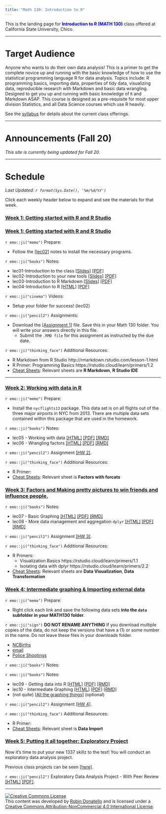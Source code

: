```yaml
---
title: "Math 130: Introduction to R"
---
```


This is the landing page for <span style="color:blue">**Introduction to R (MATH 130)**</span> class offered at California State University, Chico. 


----

# Target Audience
Anyone who wants to do their own data analysis! This is a primer to get the complete novice up and running with the basic knowledge of how to use the statistical programming language R for data analysis. Topics include: R programming basics, importing data, properties of tidy data, visualizing data, reproducible research with Markdown and basic data wrangling. Designed to get you up and running with basic knowledge of `R` and Markdown ASAP. This course is designed as a pre-requisite for most upper division Statistics, and all Data Science courses which use R heavily.

See the [syllabus](syllabus.html) for details about the current class offerings.   

--------------------------------

# Announcements (Fall 20)

_This site is currently being updated for Fall 20._

--------------------------------

# Schedule

_Last Updated: `r format(Sys.Date(), '%m/%d/%Y')` _

Click each weekly header below to expand and see the materials for that week. 

### [Week 1: Getting started with R and R Studio](wk1.html){target="_blank"}

### <a href="#week1" data-toggle="collapse"> Week 1: Getting started with R and R Studio</a>

<div id="week1" class="collapse">

`r emo::ji("memo")` Prepare:

* Follow the [[lec02]](notes/02_setup_slides.html) notes to install the necessary programs.


`r emo::ji("books")` Notes:

* lec01-Introduction to the class   [[Slides]](notes/01_intro_slides.html) [[PDF]](notes/01_intro_slides.pdf)  
* lec02-Introduction to your new tools  [[Slides]](notes/02_setup_slides.html) [[PDF]](notes/02_setup_slides.pdf) 
* lec03-Introduction to R Markdown  [[Slides]](notes/03_rmd_slides.html)   [[PDF]](notes/03_rmd_slides.pdf) 
* lec04-Introduction to R           [[HTML]](notes/04_r.html)     [[PDF]](notes/04_r_slides.pdf)  

`r emo::ji("cinema")` Videos: 

* Setup your folder for success! (lec02)

`r emo::ji("pencil2")` Assignments: 

* Download the [[Assignment 1]](hw/hw1.Rmd) file. Save this in your Math 130 folder. You will write your answers directly in this file. 
    - Submit the `.RMD file` for this assignment as instructed by the due date.  

`r emo::ji("thinking_face")` Additional Resources: 

* R Markdown from R Studio http://rmarkdown.rstudio.com/lesson-1.html
* R Primer: Programming Basics https://rstudio.cloud/learn/primers/1.2
* [Cheat Sheets](https://rstudio.cloud/learn/cheat-sheets): Relevant sheets are **R Markdown**, **R Studio IDE**
</div>

<hr>

### <a href="#week2" data-toggle="collapse">Week 2: Working with data in R </a>

<div id="week2" class="collapse">

`r emo::ji("memo")` Prepare:

* Install the `nycflights13` package. This data set is on all flights out of the three major airports in NYC from 2013. There are multiple data sets contained within this package that are used in the homework. 

`r emo::ji("books")` Notes:

* lec05 - Working with data   [[HTML]](notes/06_dm.html)     [[PDF]](notes/06_dm.pdf)     [[RMD]](notes/06_dm_notes.Rmd)
* lec06 - Wrangling factors  [[HTML]](notes/07_factors.html) [[PDF]](notes/07_factors.pdf) [[RMD]](notes/07_factors_notes.Rmd) 


`r emo::ji("pencil2")` Assignment [[HW 2]](hw/hw2.Rmd). 

`r emo::ji("thinking_face")` Additional Resources: 

* R Primer: 
* [Cheat Sheets](https://rstudio.cloud/learn/cheat-sheets): Relevant sheet is **Factors with forcats**

</div>

### <a href="#week3" data-toggle="collapse">Week 3: Factors and Making pretty pictures to win friends and influence people.</a>

<div id="week3" class="collapse">


`r emo::ji("books")` Notes:

* lec07 - Basic Graphing     [[HTML]](notes/08_plots.html)   [[PDF]](notes/08_plots.pdf)   [[RMD]](notes/08_plots_notes.Rmd)
* lec08 - More data management and aggregation `dplyr` [[HTML]](notes/09_dplyr.html)  [[PDF]](notes/09_dplyr.pdf)  [[RMD]](notes/09_dplyr_notes.Rmd) 


`r emo::ji("pencil2")` Assignment [[HW 3]](hw/hw3.Rmd).  

`r emo::ji("thinking_face")` Additional Resources: 

* R Primers: 
    - Visualization Basics https://rstudio.cloud/learn/primers/1.1
    - Isolating data with dplyr https://rstudio.cloud/learn/primers/2.2
* [Cheat Sheets](https://rstudio.cloud/learn/cheat-sheets): Relevant sheets are **Data Visualization**, **Data Transformation**
</div>

### <a href="#week4" data-toggle="collapse">Week 4: Intermediate graphing & Importing external data</a>

<div id="week4" class="collapse">

`r emo::ji("memo")` Prepare:

* Right click each link and save the following data sets **into the `data` subfolder in your MATH130 folder**. 

`r emo::ji("sign")` **DO NOT RENAME ANYTHING** If you download multiple copies of the data, do not keep the versions that have a (1) or some number in the name. Do not leave these files in your downloads folder. 


* [NCBirths](https://norcalbiostat.netlify.com/data/NCbirths.csv)
* [email](https://norcalbiostat.netlify.com/data/email.txt)
* [Police Shootings](https://norcalbiostat.netlify.com/data/fatal-police-shootings-data.xlsx)

`r emo::ji("books")` Notes:


`r emo::ji("books")` Notes:

* lec09 - Getting data into R [[HTML]](notes/05_import.html) [[PDF]](notes/05_import.pdf) [[RMD]](notes/05_import_notes.Rmd)
* lec10 - Intermediate Graphing                        [[HTML]](notes/10_plots2.html) [[PDF]](notes/10_plots2.pdf) [[RMD]](notes/10_plots2_notes.Rmd)
* (not quite) [[All the graphing things]](https://norcalbiostat.github.io/AppliedStatistics_notes/data-viz.html) (optional)

`r emo::ji("pencil2")` Assignment [[HW 4]](hw/hw4.Rmd).  


`r emo::ji("thinking_face")` Additional Resources: 

* R Primer: 
* [Cheat Sheets](https://rstudio.cloud/learn/cheat-sheets): Relevant sheet is **Data Import**

</div>

### <a href="#week5" data-toggle="collapse">Week 5: Putting it all together: Exploratory Project</a>

<div id="week5" class="collapse">

Now it's time to put your new 1337 skillz to the test! You will conduct an exploratory data analysis project. 

Previous class projects can be seen [[here]](https://norcalbiostat.github.io/peer_review/math130_eda.html).

`r emo::ji("pencil2")` Exploratory Data Analysis Project - With Peer Review [[HTML]](hw/EDA_instructions_withPR.html) [[PDF]](hw/EDA_instructions_withPR.pdf). 

</div>



----

<a rel="license" href="http://creativecommons.org/licenses/by-nc/4.0/"><img alt="Creative Commons License" style="border-width:0" src="https://i.creativecommons.org/l/by-nc/4.0/88x31.png" /></a><br />This content was developed by <a href="www.norcalbiostat.com">Robin Donatello</a> and is licensed under a <a rel="license" href="http://creativecommons.org/licenses/by-nc/4.0/">Creative Commons Attribution-NonCommercial 4.0 International License</a>.

